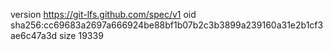 version https://git-lfs.github.com/spec/v1
oid sha256:cc69683a2697a666924be88bf1b07b2c3b3899a239160a31e2b1cf3ae6c47a3d
size 19339
